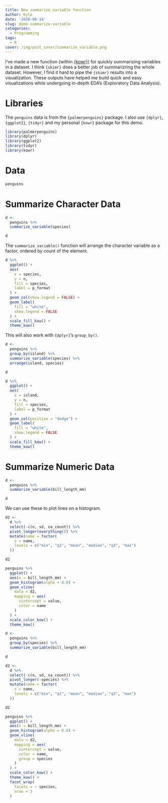 ```yaml
---
title: New summarize_variable function
author: Kyle
date: '2020-08-14'
slug: demo-summarize-variable
categories:
  - Programming
tags:
  - R
cover: /img/post_cover/summarize_variable.png
---
```


I've made a new function (within [{kowr}](https://github.com/KoderKow/kowr)) for quickly summarizing variables in a dataset. I think `{skimr}` does a better job of summarizring the whole dataset. However, I find it hard to pipe the `{skimr}` results into a visualization. These outputs have helped me build quick and easy visualizations while undergoing in-depth EDA's (Exploratory Data Analysis).

# Libraries

The  `penguins` data is from the `{palmerpenguins}` package. I also use `{dplyr}`, `{ggplot2}`, `{tidyr}` and my personal `{kowr}` package for this demo.

```r
library(palmerpenguins)
library(dplyr)
library(ggplot2)
library(tidyr)
library(kowr)
```

# Data

```r
penguins
```

# Summarize Character Data

```r
d <-
  penguins %>%
  summarize_variable(species)

d
```

The `summarize_variable()` function will arrange the character variable as a factor, ordered by count of the element.

```r
d %>% 
  ggplot() +
  aes(
    x = species,
    y = n,
    fill = species,
    label = p_format
  ) +
  geom_col(show.legend = FALSE) +
  geom_label(
    fill = "white",
    show.legend = FALSE
  ) + 
  scale_fill_kow() +
  theme_kow()
```

This will also work with `{dplyr}`'s `group_by()`.

```r
d <-
  penguins %>%
  group_by(island) %>%
  summarize_variable(species) %>% 
  arrange(island, species)

d
```

```r
d %>% 
  ggplot() +
  aes(
    x = island,
    y = n,
    fill = species,
    label = p_format
  ) +
  geom_col(position = "dodge") +
  geom_label(
    fill = "white",
    show.legend = FALSE
  ) + 
  scale_fill_kow() +
  theme_kow()
```

# Summarize Numeric Data

```r
d <-
  penguins %>%
  summarize_variable(bill_length_mm)

d
```

We can use these to plot lines on a histogram.

```r
d2 <-
  d %>%
  select(-c(n, sd, na_count)) %>% 
  pivot_longer(everything()) %>% 
  mutate(name = factor(
    x = name,
    levels = c("min", "q1", "mean", "median", "q3", "max")
  ))

d2
```

```r
penguins %>% 
  ggplot() +
  aes(x = bill_length_mm) +
  geom_histogram(alpha = 0.8) +
  geom_vline(
    data = d2,
    mapping = aes(
      xintercept = value,
      color = name
    )
  ) +
  scale_color_kow() +
  theme_kow()
```

```r
d <-
  penguins %>%
  group_by(species) %>%
  summarize_variable(bill_length_mm)

d
```

```r
d2 <-
  d %>%
  select(-c(n, sd, na_count)) %>% 
  pivot_longer(-species) %>% 
  mutate(name = factor(
    x = name,
    levels = c("min", "q1", "mean", "median", "q3", "max")
  ))

d2
```

```r
penguins %>% 
  ggplot() +
  aes(x = bill_length_mm) +
  geom_histogram(alpha = 0.8) +
  geom_vline(
    data = d2,
    mapping = aes(
      xintercept = value,
      color = name,
      group = species
    )
  ) +
  scale_color_kow() +
  theme_kow() +
  facet_wrap(
    facets = ~ species,
    nrow = 3
  )
```

